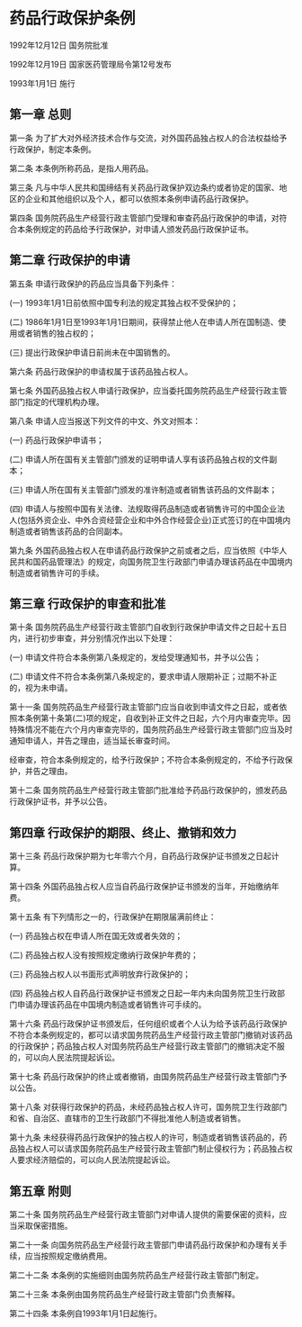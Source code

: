 # 药品行政保护条例

1992年12月12日 国务院批准　

1992年12月19日 国家医药管理局令第12号发布　

1993年1月1日 施行

  

## 第一章 总则

第一条 为了扩大对外经济技术合作与交流，对外国药品独占权人的合法权益给予行政保护，制定本条例。

第二条 本条例所称药品，是指人用药品。

第三条 凡与中华人民共和国缔结有关药品行政保护双边条约或者协定的国家、地区的企业和其他组织以及个人，都可以依照本条例申请药品行政保护。

第四条 国务院药品生产经营行政主管部门受理和审查药品行政保护的申请，对符合本条例规定的药品给予行政保护，对申请人颁发药品行政保护证书。

## 第二章 行政保护的申请

第五条 申请行政保护的药品应当具备下列条件：

(一) 1993年1月1日前依照中国专利法的规定其独占权不受保护的；

(二) 1986年1月1日至1993年1月1日期间，获得禁止他人在申请人所在国制造、使用或者销售的独占权的；

(三) 提出行政保护申请日前尚未在中国销售的。

第六条 药品行政保护的申请权属于该药品独占权人。

第七条 外国药品独占权人申请行政保护，应当委托国务院药品生产经营行政主管部门指定的代理机构办理。

第八条 申请人应当报送下列文件的中文、外文对照本：

(一) 药品行政保护申请书；

(二) 申请人所在国有关主管部门颁发的证明申请人享有该药品独占权的文件副本；

(三) 申请人所在国有关主管部门颁发的准许制造或者销售该药品的文件副本；

(四) 申请人与按照中国有关法律、法规取得药品制造或者销售许可的中国企业法人(包括外资企业、中外合资经营企业和中外合作经营企业)正式签订的在中国境内制造或者销售该药品的合同副本。

第九条 外国药品独占权人在申请药品行政保护之前或者之后，应当依照《中华人民共和国药品管理法》的规定，向国务院卫生行政部门申请办理该药品在中国境内制造或者销售许可的手续。

## 第三章 行政保护的审查和批准

第十条 国务院药品生产经营行政主管部门自收到行政保护申请文件之日起十五日内，进行初步审查，并分别情况作出以下处理：

(一) 申请文件符合本条例第八条规定的，发给受理通知书，并予以公告；

(二) 申请文件不符合本条例第八条规定的，要求申请人限期补正；过期不补正的，视为未申请。

第十一条 国务院药品生产经营行政主管部门应当自收到申请文件之日起，或者依照本条例第十条第(二)项的规定，自收到补正文件之日起，六个月内审查完毕。因特殊情况不能在六个月内审查完毕的，国务院药品生产经营行政主管部门应当及时通知申请人，并告之理由，适当延长审查时间。

经审查，符合本条例规定的，给予行政保护；不符合本条例规定的，不给予行政保护，并告之理由。

第十二条 国务院药品生产经营行政主管部门批准给予药品行政保护的，颁发药品行政保护证书，并予以公告。

## 第四章 行政保护的期限、终止、撤销和效力

第十三条 药品行政保护期为七年零六个月，自药品行政保护证书颁发之日起计算。

第十四条 外国药品独占权人应当自药品行政保护证书颁发的当年，开始缴纳年费。

第十五条 有下列情形之一的，行政保护在期限届满前终止：

(一) 药品独占权在申请人所在国无效或者失效的；

(二) 药品独占权人没有按照规定缴纳行政保护年费的；

(三) 药品独占权人以书面形式声明放弃行政保护的；

(四) 药品独占权人自药品行政保护证书颁发之日起一年内未向国务院卫生行政部门申请办理该药品在中国境内制造或者销售许可手续的。

第十六条 药品行政保护证书颁发后，任何组织或者个人认为给予该药品行政保护不符合本条例规定的，都可以请求国务院药品生产经营行政主管部门撤销对该药品的行政保护；药品独占权人对国务院药品生产经营行政主管部门的撤销决定不服的，可以向人民法院提起诉讼。

第十七条 药品行政保护的终止或者撤销，由国务院药品生产经营行政主管部门予以公告。

第十八条 对获得行政保护的药品，未经药品独占权人许可，国务院卫生行政部门和省、自治区、直辖市的卫生行政部门不得批准他人制造或者销售。

第十九条 未经获得药品行政保护的独占权人的许可，制造或者销售该药品的，药品独占权人可以请求国务院药品生产经营行政主管部门制止侵权行为；药品独占权人要求经济赔偿的，可以向人民法院提起诉讼。

## 第五章 附则

第二十条 国务院药品生产经营行政主管部门对申请人提供的需要保密的资料，应当采取保密措施。

第二十一条 向国务院药品生产经营行政主管部门申请药品行政保护和办理有关手续，应当按照规定缴纳费用。

第二十二条 本条例的实施细则由国务院药品生产经营行政主管部门制定。

第二十三条 本条例由国务院药品生产经营行政主管部门负责解释。

第二十四条 本条例自1993年1月1日起施行。